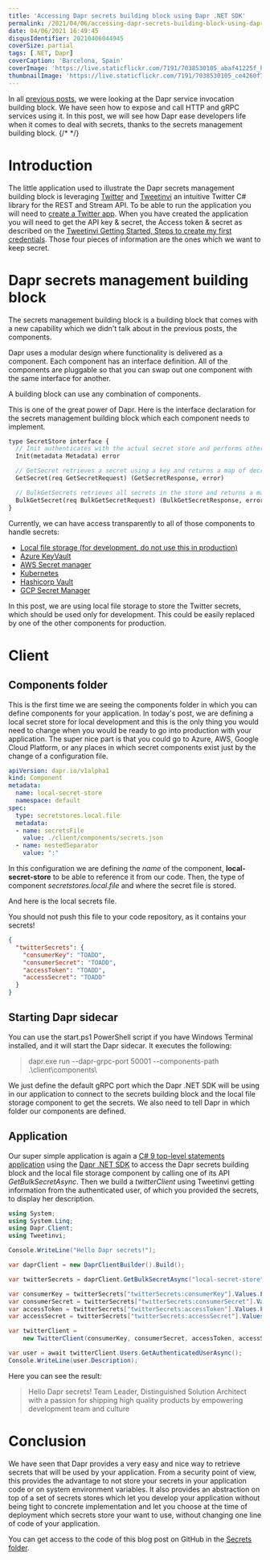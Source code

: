```yaml
---
title: 'Accessing Dapr secrets building block using Dapr .NET SDK'
permalink: /2021/04/06/accessing-dapr-secrets-building-block-using-dapr-dotnet-sdk/
date: 04/06/2021 16:49:45
disqusIdentifier: 20210406044945
coverSize: partial
tags: [.NET, Dapr]
coverCaption: 'Barcelona, Spain'
coverImage: 'https://live.staticflickr.com/7191/7038530105_abaf41225f_h.jpg'
thumbnailImage: 'https://live.staticflickr.com/7191/7038530105_ce4260f771_q.jpg'
---
```

In all [previous posts](https://laurentkempe.com/tags/Dapr/), we were looking at the Dapr service invocation building block. We have seen how to expose and call HTTP and gRPC services using it. In this post, we will see how Dapr ease developers life when it comes to deal with secrets, thanks to the secrets management building block.
{/* <!-- more --> */}

# Introduction

The little application used to illustrate the Dapr secrets management building block is leveraging [Twitter](https://twitter.com/laurentkempe) and [Tweetinvi](https://github.com/linvi/tweetinvi) an intuitive Twitter C# library for the REST and Stream API. To be able to run the application you will need to [create a Twitter app](https://developer.twitter.com/en/portal/apps/new). When you have created the application you will need to get the API key & secret, the Access token & secret as described on the [Tweetinvi Getting Started, Steps to create my first credentials](https://linvi.github.io/tweetinvi/dist/intro/getting-started.html). Those four pieces of information are the ones which we want to keep secret.

# Dapr secrets management building block

The secrets management building block is a building block that comes with a new capability which we didn't talk about in the previous posts, the components.

<AlertInfo>
Dapr uses a modular design where functionality is delivered as a component. Each component has an interface definition. All of the components are pluggable so that you can swap out one component with the same interface for another.

A building block can use any combination of components.
</AlertInfo>

This is one of the great power of Dapr. Here is the interface declaration for the secrets management building block which each component needs to implement.

```protobuf {data-file=SecretStore}
type SecretStore interface {
  // Init authenticates with the actual secret store and performs other init operation
  Init(metadata Metadata) error

  // GetSecret retrieves a secret using a key and returns a map of decrypted string/string values
  GetSecret(req GetSecretRequest) (GetSecretResponse, error)

  // BulkGetSecrets retrieves all secrets in the store and returns a map of decrypted string/string values
  BulkGetSecret(req BulkGetSecretRequest) (BulkGetSecretResponse, error)
}
```

Currently, we can have access transparently to all of those components to handle secrets:

* [Local file storage (for development, do not use this in production)](https://docs.dapr.io/operations/components/setup-secret-store/supported-secret-stores/file-secret-store/)
* [Azure KeyVault](https://docs.dapr.io/operations/components/setup-secret-store/supported-secret-stores/azure-keyvault/)
* [AWS Secret manager](https://docs.dapr.io/operations/components/setup-secret-store/supported-secret-stores/aws-secret-manager/)
* [Kubernetes](https://docs.dapr.io/operations/components/setup-secret-store/supported-secret-stores/kubernetes-secret-store/)
* [Hashicorp Vault](https://docs.dapr.io/operations/components/setup-secret-store/supported-secret-stores/hashicorp-vault/)
* [GCP Secret Manager](https://docs.dapr.io/operations/components/setup-secret-store/supported-secret-stores/gcp-secret-manager/)

In this post, we are using local file storage to store the Twitter secrets, which should be used only for development. This could be easily replaced by one of the other components for production.

# Client

## Components folder

This is the first time we are seeing the components folder in which you can define components for your application. In today's post, we are defining a local secret store for local development and this is the only thing you would need to change when you would be ready to go into production with your application. The super nice part is that you could go to Azure, AWS, Google Cloud Platform, or any places in which secret components exist just by the change of a configuration file.

```yaml {data-file=local-secret-store.yaml}
apiVersion: dapr.io/v1alpha1
kind: Component
metadata:
  name: local-secret-store
  namespace: default
spec:
  type: secretstores.local.file
  metadata:
  - name: secretsFile
    value: ./client/components/secrets.json
  - name: nestedSeparator
    value: ":"
```

In this configuration we are defining the *name* of the component, **local-secret-store**  to be able to reference it from our code. Then, the type of component *secretstores.local.file* and where the secret file is stored.

And here is the local secrets file.

<AlertWarning>
You should not push this file to your code repository, as it contains your secrets!
</AlertWarning>

```json {data-file=secrets.json}
{
  "twitterSecrets": {
    "consumerKey": "TOADD",
    "consumerSecret": "TOADD",
    "accessToken": "TOADD",
    "accessSecret": "TOADD"
  }
}
```

## Starting Dapr sidecar

You can use the start.ps1 PowerShell script if you have Windows Terminal installed, and it will start the Dapr sidecar. It executes the following:

> dapr.exe run --dapr-grpc-port 50001 --components-path .\client\components\

We just define the default gRPC port which the Dapr .NET SDK will be using in our application to connect to the secrets building block and the local file storage component to get the secrets. We also need to tell Dapr in which folder our components are defined.

## Application

Our super simple application is again a [C# 9 top-level statements application](https://docs.microsoft.com/en-us/dotnet/csharp/whats-new/tutorials/top-level-statements) using the [Dapr .NET SDK](https://docs.dapr.io/developing-applications/sdks/dotnet/) to access the Dapr secrets building block and the local file storage component by calling one of its API *GetBulkSecretAsync*. Then we build a *twitterClient* using Tweetinvi getting information from the authenticated user, of which you provided the secrets, to display her description.

```csharp {data-file=Program.cs}
using System;
using System.Linq;
using Dapr.Client;
using Tweetinvi;

Console.WriteLine("Hello Dapr secrets!");

var daprClient = new DaprClientBuilder().Build();

var twitterSecrets = daprClient.GetBulkSecretAsync("local-secret-store").Result;

var consumerKey = twitterSecrets["twitterSecrets:consumerKey"].Values.First();
var consumerSecret = twitterSecrets["twitterSecrets:consumerSecret"].Values.First();
var accessToken = twitterSecrets["twitterSecrets:accessToken"].Values.First();
var accessSecret = twitterSecrets["twitterSecrets:accessSecret"].Values.First();

var twitterClient =
    new TwitterClient(consumerKey, consumerSecret, accessToken, accessSecret);

var user = await twitterClient.Users.GetAuthenticatedUserAsync();
Console.WriteLine(user.Description);
```

Here you can see the result:

> Hello Dapr secrets!
> Team Leader, Distinguished Solution Architect with a passion for shipping high quality products by empowering development team and culture

# Conclusion

We have seen that Dapr provides a very easy and nice way to retrieve secrets that will be used by your application. From a security point of view, this provides the advantage to not store your secrets in your application code or on system environment variables. It also provides an abstraction on top of a set of secrets stores which let you develop your application without being tight to concrete implementation and let you choose at the time of deployment which secrets store your want to use, without changing one line of code of your application.

You can get access to the code of this blog post on GitHub in the [Secrets folder](https://github.com/laurentkempe/daprPlayground/tree/master/Secrets).
<p></p>
<GitHubCard user="laurentkempe" repo="daprPlayground" align="left" />
